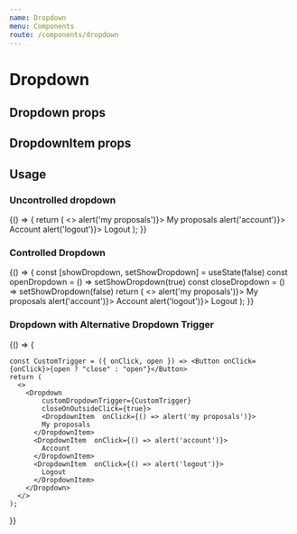 ```yaml
---
name: Dropdown
menu: Components
route: /components/dropdown
---
```



# Dropdown

## Dropdown props
<Props of={Dropdown} />

## DropdownItem props
<Props of={DropdownItem} />


## Usage

### Uncontrolled dropdown

<Playground>
  {() => {
    return (
      <>
      	<Dropdown 
      		title='username'>
	        <DropdownItem  onClick={() => alert('my proposals')}>
            My proposals
          </DropdownItem>
          <DropdownItem  onClick={() => alert('account')}>
            Account
          </DropdownItem>
          <DropdownItem  onClick={() => alert('logout')}>
            Logout
          </DropdownItem>
        </Dropdown>
      </>
    );
  }}
</Playground>

### Controlled Dropdown

<Playground>
  {() => {
    const [showDropdown, setShowDropdown] = useState(false)
    const openDropdown = () => setShowDropdown(true)
    const closeDropdown = () => setShowDropdown(false)
    return (
      <>
      	<Dropdown 
      		title='username' 
      		show={showDropdown} 
      		onDropdownClick={showDropdown ? closeDropdown : openDropdown}>
	        <DropdownItem  onClick={() => alert('my proposals')}>
            My proposals
          </DropdownItem>
          <DropdownItem  onClick={() => alert('account')}>
            Account
          </DropdownItem>
          <DropdownItem  onClick={() => alert('logout')}>
            Logout
          </DropdownItem>
        </Dropdown>
      </>
    );
  }}
</Playground>

### Dropdown with Alternative Dropdown Trigger

<Playground>
  {() => {

    const CustomTrigger = ({ onClick, open }) => <Button onClick={onClick}>{open ? "close" : "open"}</Button>
    return (
      <>
      	<Dropdown 
      		customDropdownTrigger={CustomTrigger}
      		closeOnOutsideClick={true}>
	        <DropdownItem  onClick={() => alert('my proposals')}>
            My proposals
          </DropdownItem>
          <DropdownItem  onClick={() => alert('account')}>
            Account
          </DropdownItem>
          <DropdownItem  onClick={() => alert('logout')}>
            Logout
          </DropdownItem>
        </Dropdown>
      </>
    );
  }}
</Playground>
